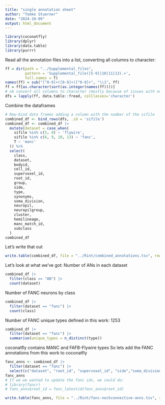 ```yaml
---
title: "single annotation sheet"
author: "Tomke Stuerner"
date: "2024-10-09"
output: html_document
---
```


```r
library(coconatfly)
library(dplyr)
library(data.table)
library(purrr)
```

Read all the annotation files into a list, converting all columns to character:
```r
ff = dir(path = "../Supplemental_files",
         pattern = 'Supplemental_file([5-9]|10|11|13).+',
         full.names = T)
names(ff) = sub("[^0-9]+([0-9]+)[^0-9]+", "\\1", ff)
ff = ff[as.character(sort(as.integer(names(ff))))]
# nb convert all columns to character (mostly because of issues with numeric ids)
dfs = lapply(ff, data.table::fread, colClasses='character')
```

Combine the dataframes
```r

# Row-bind data frames adding a column with the number of the sifile
combined_df <- bind_rows(dfs, .id = 'sifile') 
combined_df <- combined_df |>
  mutate(dataset = case_when(
    sifile %in% c(5, 8) ~ 'flywire',
    sifile %in% c(6, 9, 10, 13) ~ 'fanc',
    T ~ 'manc'
  )) %>%
  select(
    class,
    dataset,
    bodyid,
    cell_id,
    supervoxel_id,
    root_id,
    group,
    side,
    type,
    synonyms,
    soma_division,
    neuropil,
    neuropilgroup,
    cluster,
    hemilineage,
    manc_match_id,
    subclass
  )
combined_df
```

Let's write that out
```r
write.table(combined_df, file = "../Rint/combined_annotations.tsv", row.names=FALSE, sep="\t")
```

Let's look at what we've got: Number of ANs in each dataset
```r
combined_df |>
  filter(class == "AN") |>
  count(dataset)
```
Number of FANC neurons by class
```r
combined_df |>
  filter(dataset == "fanc") |>
  count(class)
```
Number of FANC unique types defined in this work: 1253
```r
combined_df |> 
  filter(dataset == "fanc") |> 
  summarise(unique_types = n_distinct(type))
```

coconatfly contains MANC and FAFB-Flywire types
So lets add the FANC annotations from this work to coconatfly 
```r
fanc_anns <- combined_df |> 
  filter(dataset == "fanc") |> 
  select(c("dataset", "root_id", "supervoxel_id", "side","soma_division", "class", "type", "synonyms",  "hemilineage",  "group","subclass","cell_id"))
fanc_anns
# If we we wanted to update the fanc ids, we could do:
# library(fancr)
# fanc_anns$root_id = fanc_latestid(fanc_anns$root_id)

write.table(fanc_anns, file = "../Rint/fanc-neckconnective-anns.tsv", row.names=FALSE, sep="\t")
```


